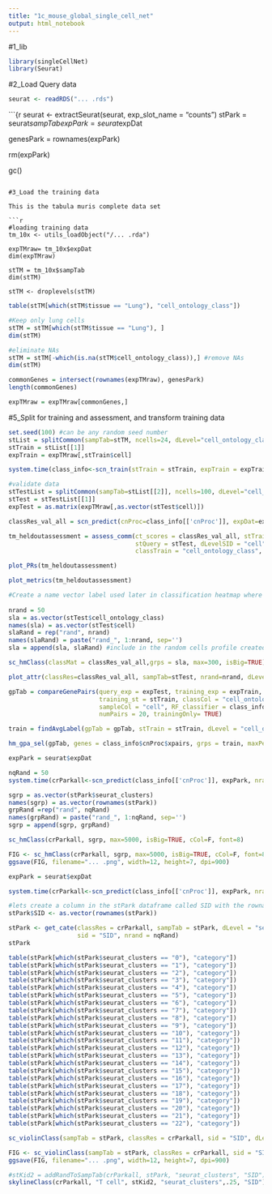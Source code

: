 ```yaml
---
title: "1c_mouse_global_single_cell_net"
output: html_notebook
---
```


#1_lib

```r
library(singleCellNet)
library(Seurat)
```

#2_Load Query data 

```r
seurat <- readRDS("... .rds")
```

```{r
seurat <- extractSeurat(seurat, exp_slot_name = "counts")
stPark = seurat$sampTab      
expPark = seurat$expDat      

genesPark =  rownames(expPark)

rm(expPark)

gc()        
```

#3_Load the training data 

This is the tabula muris complete data set 

```r
#loading training data
tm_10x <- utils_loadObject("/... .rda")

expTMraw= tm_10x$expDat
dim(expTMraw)

stTM = tm_10x$sampTab
dim(stTM)

stTM <- droplevels(stTM)
```

```r
table(stTM[which(stTM$tissue == "Lung"), "cell_ontology_class"])
```

```r
#Keep only lung cells
stTM = stTM[which(stTM$tissue == "Lung"), ]
dim(stTM)
```

```r
#eliminate NAs
stTM = stTM[-which(is.na(stTM$cell_ontology_class)),] #remove NAs
dim(stTM)
```

```r
commonGenes = intersect(rownames(expTMraw), genesPark)
length(commonGenes)
```

```r
expTMraw = expTMraw[commonGenes,]
```

#5_Split for training and assessment, and transform training data

```r
set.seed(100) #can be any random seed number
stList = splitCommon(sampTab=stTM, ncells=24, dLevel="cell_ontology_class")
stTrain = stList[[1]]
expTrain = expTMraw[,stTrain$cell] 
```

```r
system.time(class_info<-scn_train(stTrain = stTrain, expTrain = expTrain, nTopGenes = 10, nRand = 100, nTrees = 1000, nTopGenePairs = 25, dLevel = "cell_ontology_class", colName_samp = "cell"))
```

```r
#validate data
stTestList = splitCommon(sampTab=stList[[2]], ncells=100, dLevel="cell_ontology_class") 
stTest = stTestList[[1]]
expTest = as.matrix(expTMraw[,as.vector(stTest$cell)])

classRes_val_all = scn_predict(cnProc=class_info[['cnProc']], expDat=expTest, nrand = 50)

```
```r
tm_heldoutassessment = assess_comm(ct_scores = classRes_val_all, stTrain = stTrain, 
                                   stQuery = stTest, dLevelSID = "cell", 
                                   classTrain = "cell_ontology_class", classQuery = "cell_ontology_class", nRand = 50)

```

```r
plot_PRs(tm_heldoutassessment)
```

```r
plot_metrics(tm_heldoutassessment)
```

```r
#Create a name vector label used later in classification heatmap where the values are cell types/ clusters and names are the sample names
 
nrand = 50
sla = as.vector(stTest$cell_ontology_class)
names(sla) = as.vector(stTest$cell)
slaRand = rep("rand", nrand) 
names(slaRand) = paste("rand_", 1:nrand, sep='')
sla = append(sla, slaRand) #include in the random cells profile created

sc_hmClass(classMat = classRes_val_all,grps = sla, max=300, isBig=TRUE)
```
```r
plot_attr(classRes=classRes_val_all, sampTab=stTest, nrand=nrand, dLevel="cell_ontology_class", sid="cell")
```
```r
gpTab = compareGenePairs(query_exp = expTest, training_exp = expTrain, 
                         training_st = stTrain, classCol = "cell_ontology_class", 
                         sampleCol = "cell", RF_classifier = class_info$cnProc$classifier, 
                         numPairs = 20, trainingOnly= TRUE)

train = findAvgLabel(gpTab = gpTab, stTrain = stTrain, dLevel = "cell_ontology_class")

hm_gpa_sel(gpTab, genes = class_info$cnProc$xpairs, grps = train, maxPerGrp = 50)
```

```r
expPark = seurat$expDat 
```

```r
nqRand = 50
system.time(crParkall<-scn_predict(class_info[['cnProc']], expPark, nrand=nqRand))
```

```r
sgrp = as.vector(stPark$seurat_clusters)
names(sgrp) = as.vector(rownames(stPark))
grpRand =rep("rand", nqRand)
names(grpRand) = paste("rand_", 1:nqRand, sep='')
sgrp = append(sgrp, grpRand)

sc_hmClass(crParkall, sgrp, max=5000, isBig=TRUE, cCol=F, font=8)
```

```r
FIG <- sc_hmClass(crParkall, sgrp, max=5000, isBig=TRUE, cCol=F, font=8)
ggsave(FIG, filename="... .png", width=12, height=7, dpi=900)
```

```r
expPark = seurat$expDat 
```

```r
system.time(crParkall<-scn_predict(class_info[['cnProc']], expPark, nrand = F))
```

```r
#lets create a column in the stPark dataframe called SID with the rownames 
stPark$SID <- as.vector(rownames(stPark))
```

```r
stPark <- get_cate(classRes = crParkall, sampTab = stPark, dLevel = "seurat_clusters", 
                   sid = "SID", nrand = nqRand)
stPark
```

```r
table(stPark[which(stPark$seurat_clusters == "0"), "category"])
table(stPark[which(stPark$seurat_clusters == "1"), "category"])
table(stPark[which(stPark$seurat_clusters == "2"), "category"])
table(stPark[which(stPark$seurat_clusters == "3"), "category"])
table(stPark[which(stPark$seurat_clusters == "4"), "category"])
table(stPark[which(stPark$seurat_clusters == "5"), "category"])
table(stPark[which(stPark$seurat_clusters == "6"), "category"])
table(stPark[which(stPark$seurat_clusters == "7"), "category"])
table(stPark[which(stPark$seurat_clusters == "8"), "category"])
table(stPark[which(stPark$seurat_clusters == "9"), "category"])
table(stPark[which(stPark$seurat_clusters == "10"), "category"])
table(stPark[which(stPark$seurat_clusters == "11"), "category"])
table(stPark[which(stPark$seurat_clusters == "12"), "category"])
table(stPark[which(stPark$seurat_clusters == "13"), "category"])
table(stPark[which(stPark$seurat_clusters == "14"), "category"])
table(stPark[which(stPark$seurat_clusters == "15"), "category"])
table(stPark[which(stPark$seurat_clusters == "16"), "category"])
table(stPark[which(stPark$seurat_clusters == "17"), "category"])
table(stPark[which(stPark$seurat_clusters == "18"), "category"])
table(stPark[which(stPark$seurat_clusters == "19"), "category"])
table(stPark[which(stPark$seurat_clusters == "20"), "category"])
table(stPark[which(stPark$seurat_clusters == "21"), "category"])
table(stPark[which(stPark$seurat_clusters == "22"), "category"])
```

```r
sc_violinClass(sampTab = stPark, classRes = crParkall, sid = "SID", dLevel = "seurat_clusters", ncol = 2)
```

```r
FIG <- sc_violinClass(sampTab = stPark, classRes = crParkall, sid = "SID", dLevel = "seurat_clusters", ncol = 2)
ggsave(FIG, filename="... .png", width=12, height=7, dpi=900)
```
```r
#stKid2 = addRandToSampTab(crParkall, stPark, "seurat_clusters", "SID")
skylineClass(crParkall, "T cell", stKid2, "seurat_clusters",.25, "SID")
```


